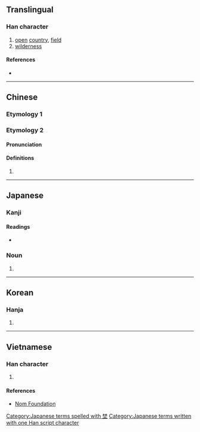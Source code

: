 {{also|野}}
{{character info/new}}
==Translingual==

===Han character===
{{Han char|rn=32|rad=土|as=08|sn=11|four=44104|canj=DDG|ids=⿱林土}}

# [[open]] [[country]], [[field]]
# [[wilderness]]

====References====
* {{Han ref|kx=0230.130|dkj=05154|hdz=10450.050|uh=57DC|ud=22492|bh=D4B1|bd=54449}}

----

==Chinese==

===Etymology 1===
{{zh-see|野|v}}

===Etymology 2===

{{zh-forms}}

====Pronunciation====
{{zh-pron
|m=yě
|m-s=
|c=je5
|c-t=
|g=
|h=pfs=
|j=
|md=
|mn=
|mn-t=
|w=
|x=
|mc=y
|oc=y
|cat=pn
}}

====Definitions====
{{zh-hanzi}}

# {{surname|lang=zh}}

----

==Japanese==

===Kanji===
{{ja-kanji|grade=|rs=土08}}

====Readings====
* {{ja-readings|on=[[しょ]] (sho), [[や]] (ya)|kun=[[の]] (no)}}

===Noun===
{{ja-noun|の}}

# {{alternative form of|野|lang=ja}}

[[Category:Japanese terms spelled with 埜]]
[[Category:Japanese terms written with one Han script character]]

----

==Korean==

===Hanja===
{{ko-hanja|hangeul=야|rv=ya|mr=ya}}

# {{defn|lang=ko|sort=土08}}

----

==Vietnamese==

===Han character===
{{vi-hantu|[[dã]]|rs=土08}}

# {{defn|lang=vi|sort=土08}}

====References====
* [http://nomfoundation.org/common/nom_details.php?codepoint=57dc Nom Foundation]